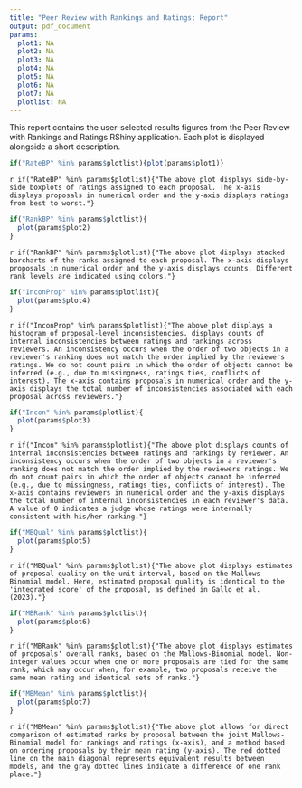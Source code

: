 ```yaml
---
title: "Peer Review with Rankings and Ratings: Report"
output: pdf_document
params:
  plot1: NA
  plot2: NA
  plot3: NA
  plot4: NA
  plot5: NA
  plot6: NA
  plot7: NA
  plotlist: NA
---
```


This report contains the user-selected results figures from the Peer Review with Rankings and Ratings RShiny application. Each plot is displayed alongside a short description.


```r
if("RateBP" %in% params$plotlist){plot(params$plot1)}
```
`r if("RateBP" %in% params$plotlist){"The above plot displays side-by-side boxplots of ratings assigned to each proposal. The x-axis displays proposals in numerical order and the y-axis displays ratings from best to worst."}`

```r
if("RankBP" %in% params$plotlist){
  plot(params$plot2)
}
```
`r if("RankBP" %in% params$plotlist){"The above plot displays stacked barcharts of the ranks assigned to each proposal. The x-axis displays proposals in numerical order and the y-axis displays counts. Different rank levels are indicated using colors."}`

```r
if("InconProp" %in% params$plotlist){
  plot(params$plot4)
}
```
`r if("InconProp" %in% params$plotlist){"The above plot displays a histogram of proposal-level inconsistencies. displays counts of internal inconsistencies between ratings and rankings across reviewers. An inconsistency occurs when the order of two objects in a reviewer's ranking does not match the order implied by the reviewers ratings. We do not count pairs in which the order of objects cannot be inferred (e.g., due to missingness, ratings ties, conflicts of interest). The x-axis contains proposals in numerical order and the y-axis displays the total number of inconsistencies associated with each proposal across reviewers."}`

```r
if("Incon" %in% params$plotlist){
  plot(params$plot3)
}
```
`r if("Incon" %in% params$plotlist){"The above plot displays counts of internal inconsistencies between ratings and rankings by reviewer. An inconsistency occurs when the order of two objects in a reviewer's ranking does not match the order implied by the reviewers ratings. We do not count pairs in which the order of objects cannot be inferred (e.g., due to missingness, ratings ties, conflicts of interest). The x-axis contains reviewers in numerical order and the y-axis displays the total number of internal inconsistencies in each reviewer's data. A value of 0 indicates a judge whose ratings were internally consistent with his/her ranking."}`

```r
if("MBQual" %in% params$plotlist){
  plot(params$plot5)
}

```
`r if("MBQual" %in% params$plotlist){"The above plot displays estimates of proposal quality on the unit interval, based on the Mallows-Binomial model. Here, estimated proposal quality is identical to the 'integrated score' of the proposal, as defined in Gallo et al. (2023)."}`

```r
if("MBRank" %in% params$plotlist){
  plot(params$plot6)
}
```
`r if("MBRank" %in% params$plotlist){"The above plot displays estimates of proposals' overall ranks, based on the Mallows-Binomial model. Non-integer values occur when one or more proposals are tied for the same rank, which may occur when, for example, two proposals receive the same mean rating and identical sets of ranks."}`


```r
if("MBMean" %in% params$plotlist){
  plot(params$plot7)
}
```
`r if("MBMean" %in% params$plotlist){"The above plot allows for direct comparison of estimated ranks by proposal between the joint Mallows-Binomial model for rankings and ratings (x-axis), and a method based on ordering proposals by their mean rating (y-axis). The red dotted line on the main diagonal represents equivalent results between models, and the gray dotted lines indicate a difference of one rank place."}`
